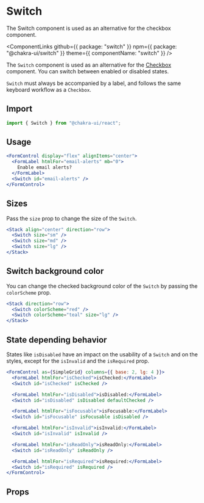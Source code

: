 # Switch

The Switch component is used as an alternative for the checkbox component.

<ComponentLinks
  github={{ package: "switch" }}
  npm={{ package: "@chakra-ui/switch" }}
  theme={{ componentName: "switch" }}
/>

The `Switch` component is used as an alternative for the
[Checkbox](/docs/components/forms/checkbox) component. You can switch between
enabled or disabled states.

`Switch` must always be accompanied by a label, and follows the same keyboard
workflow as a `Checkbox`.

## Import

```js
import { Switch } from "@chakra-ui/react";
```

## Usage

```jsx live
<FormControl display="flex" alignItems="center">
  <FormLabel htmlFor="email-alerts" mb="0">
    Enable email alerts?
  </FormLabel>
  <Switch id="email-alerts" />
</FormControl>
```

## Sizes

Pass the `size` prop to change the size of the `Switch`.

```jsx live
<Stack align="center" direction="row">
  <Switch size="sm" />
  <Switch size="md" />
  <Switch size="lg" />
</Stack>
```

## Switch background color

You can change the checked background color of the `Switch` by passing the
`colorScheme` prop.

```jsx live
<Stack direction="row">
  <Switch colorScheme="red" />
  <Switch colorScheme="teal" size="lg" />
</Stack>
```

## State depending behavior

States like `isDisabled` have an impact on the usability of a `Switch` and on
the styles, except for the `isInvalid` and the `isRequired` prop.

```jsx live
<FormControl as={SimpleGrid} columns={{ base: 2, lg: 4 }}>
  <FormLabel htmlFor="isChecked">isChecked:</FormLabel>
  <Switch id="isChecked" isChecked />

  <FormLabel htmlFor="isDisabled">isDisabled:</FormLabel>
  <Switch id="isDisabled" isDisabled defaultChecked />

  <FormLabel htmlFor="isFocusable">isFocusable:</FormLabel>
  <Switch id="isFocusable" isFocusable isDisabled />

  <FormLabel htmlFor="isInvalid">isInvalid:</FormLabel>
  <Switch id="isInvalid" isInvalid />

  <FormLabel htmlFor="isReadOnly">isReadOnly:</FormLabel>
  <Switch id="isReadOnly" isReadOnly />

  <FormLabel htmlFor="isRequired">isRequired:</FormLabel>
  <Switch id="isRequired" isRequired />
</FormControl>
```

## Props

<PropsTable of="Switch" />
